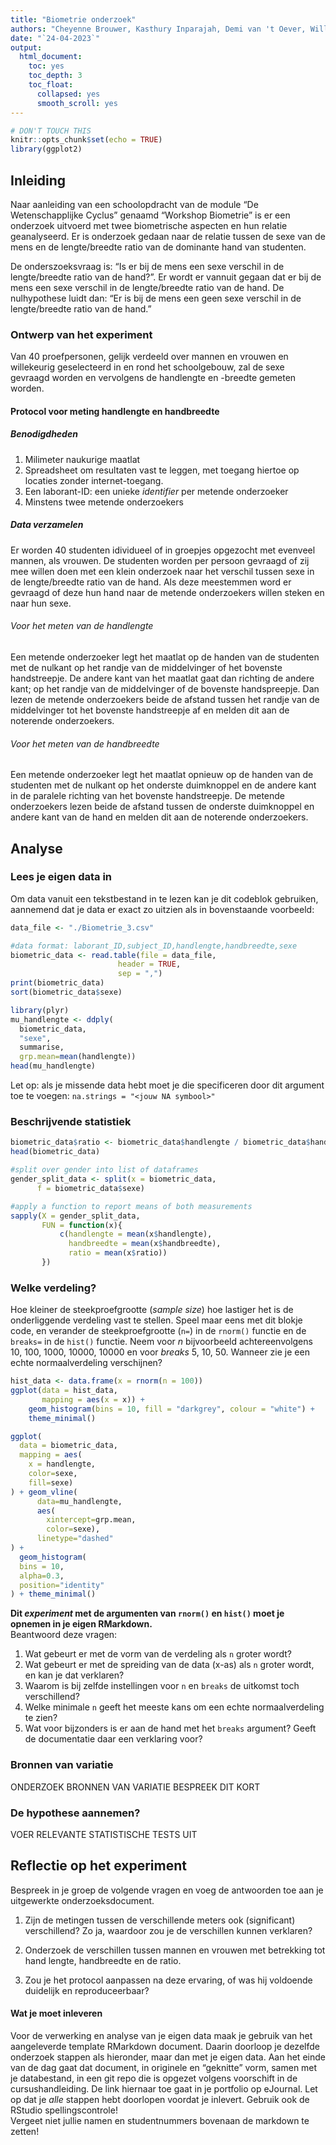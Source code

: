 ```yaml
---
title: "Biometrie onderzoek"
authors: "Cheyenne Brouwer, Kasthury Inparajah, Demi van 't Oever, Willem-Daniël Visser"
date: "`24-04-2023`"
output:
  html_document:
    toc: yes
    toc_depth: 3
    toc_float:
      collapsed: yes
      smooth_scroll: yes
---
```


```r
# DON'T TOUCH THIS
knitr::opts_chunk$set(echo = TRUE)
library(ggplot2)

```


## Inleiding

Naar aanleiding van een schoolopdracht van de module "De Wetenschapplijke Cyclus" genaamd "Workshop Biometrie" is er een onderzoek uitvoerd met twee biometrische aspecten en hun relatie geanalyseerd. Er is onderzoek gedaan naar de relatie tussen de sexe van de mens en de lengte/breedte ratio van de dominante hand van studenten.

De onderszoeksvraag is: "Is er bij de mens een sexe verschil in de lengte/breedte ratio van de hand?". Er wordt er vannuit gegaan dat er bij de mens een sexe verschil in de lengte/breedte ratio van de hand. De nulhypothese luidt dan: "Er is bij de mens een geen sexe verschil in de lengte/breedte ratio van de hand."


### Ontwerp van het experiment
Van 40 proefpersonen, gelijk verdeeld over mannen en vrouwen en willekeurig geselecteerd in en rond het schoolgebouw, zal de sexe gevraagd worden en vervolgens de handlengte en -breedte gemeten worden.


:::protocol
#### Protocol voor meting handlengte en handbreedte

##### Benodigdheden

1.  Milimeter naukurige maatlat
2.  Spreadsheet om resultaten vast te leggen, met toegang hiertoe op locaties zonder internet-toegang.
3.  Een laborant-ID: een unieke *identifier* per metende onderzoeker
4.  Minstens twee metende onderzoekers

##### Data verzamelen

Er worden 40 studenten idividueel of in groepjes opgezocht met evenveel mannen, als vrouwen. De studenten worden per persoon gevraagd of zij mee willen doen met een klein onderzoek naar het verschil tussen sexe in de lengte/breedte ratio van de hand. Als deze meestemmen word er gevraagd of deze hun hand naar de metende onderzoekers willen steken en naar hun sexe.

###### Voor het meten van de handlengte

Een metende onderzoeker legt het maatlat op de handen van de studenten met de nulkant op het randje van de middelvinger of het bovenste handstreepje. De andere kant van het maatlat gaat dan richting de andere kant; op het randje van de middelvinger of de bovenste handspreepje. Dan lezen de metende onderzoekers beide de afstand tussen het randje van de middelvinger tot het bovenste handstreepje af en melden dit aan de noterende onderzoekers.

###### Voor het meten van de handbreedte

Een metende onderzoeker legt het maatlat opnieuw op de handen van de studenten met de nulkant op het onderste duimknoppel en de andere kant in de paralele richting van het bovenste handstreepje. De metende onderzoekers lezen beide de afstand tussen de onderste duimknoppel en andere kant van de hand en melden dit aan de noterende onderzoekers.
:::



## Analyse

### Lees je eigen data in

Om data vanuit een tekstbestand in te lezen kan je dit codeblok gebruiken, aannemend dat je data er exact zo uitzien als in bovenstaande voorbeeld:

```r
data_file <- "./Biometrie_3.csv"

#data format: laborant_ID,subject_ID,handlengte,handbreedte,sexe
biometric_data <- read.table(file = data_file,
                        header = TRUE,
                        sep = ",")
print(biometric_data)
sort(biometric_data$sexe)

library(plyr)
mu_handlengte <- ddply(
  biometric_data, 
  "sexe", 
  summarise,
  grp.mean=mean(handlengte))
head(mu_handlengte)
```

Let op: als je missende data hebt moet je die specificeren door dit argument toe te voegen: `na.strings = "<jouw NA symbool>"`


### Beschrijvende statistiek

```r
biometric_data$ratio <- biometric_data$handlengte / biometric_data$handbreedte
head(biometric_data)
```

```r
#split over gender into list of dataframes
gender_split_data <- split(x = biometric_data,
      f = biometric_data$sexe)

#apply a function to report means of both measurements
sapply(X = gender_split_data,
       FUN = function(x){
           c(handlengte = mean(x$handlengte),
             handbreedte = mean(x$handbreedte),
             ratio = mean(x$ratio))
       })

```

### Welke verdeling?

Hoe kleiner de steekproefgrootte (_sample size_) hoe lastiger het is de onderliggende verdeling vast te stellen. Speel maar eens met dit blokje code, en verander de steekproefgrootte (`n=`) in de `rnorm()` functie en de `breaks=` in de `hist()` functie. 
Neem voor _n_ bijvoorbeeld achtereenvolgens 10, 100, 1000, 10000, 10000 en voor _breaks_ 5, 10, 50. Wanneer zie je een echte normaalverdeling verschijnen? 

```r
hist_data <- data.frame(x = rnorm(n = 100))
ggplot(data = hist_data,
       mapping = aes(x = x)) +
    geom_histogram(bins = 10, fill = "darkgrey", colour = "white") +
    theme_minimal()
```


```r
ggplot(
  data = biometric_data,
  mapping = aes(
    x = handlengte, 
    color=sexe,
    fill=sexe)
) + geom_vline(
      data=mu_handlengte,
      aes(
        xintercept=grp.mean, 
        color=sexe),
      linetype="dashed"
) + 
  geom_histogram(
  bins = 10,
  alpha=0.3,
  position="identity"
) + theme_minimal()

```

:::attention
**Dit _experiment_ met de argumenten van `rnorm()` en `hist()` moet je opnemen in je eigen RMarkdown.**  
Beantwoord deze vragen:

1. Wat gebeurt er met de vorm van de verdeling als `n` groter wordt?
2. Wat gebeurt er met de spreiding van de data (x-as) als `n` groter wordt, en kan je dat verklaren?
3. Waarom is bij zelfde instellingen voor `n` en `breaks` de uitkomst toch verschillend?
4. Welke minimale `n` geeft het meeste kans om een echte normaalverdeling te zien?
5. Wat voor bijzonders is er aan de hand met het `breaks` argument? Geeft de documentatie daar een verklaring voor?
:::

### Bronnen van variatie

ONDERZOEK BRONNEN VAN VARIATIE
BESPREEK DIT KORT

### De hypothese aannemen?

VOER RELEVANTE STATISTISCHE TESTS UIT


## Reflectie op het experiment

:::info
Bespreek in je groep de volgende vragen en voeg de antwoorden toe aan je uitgewerkte onderzoeksdocument.  

1. Zijn de metingen tussen de verschillende meters ook (significant) verschillend? Zo ja, waardoor zou je de verschillen kunnen verklaren?

2. Onderzoek de verschillen tussen mannen en vrouwen met betrekking tot hand lengte, handbreedte en de ratio.

3. Zou je het protocol aanpassen na deze ervaring, of was hij voldoende duidelijk en reproduceerbaar?
:::


:::attention
#### Wat je moet inleveren
Voor de verwerking en analyse van je eigen data maak je gebruik van het aangeleverde template RMarkdown document. Daarin doorloop je dezelfde onderzoek stappen als hieronder, maar dan met je eigen data. Aan het einde van de dag gaat dat document, in originele en "geknitte" vorm, samen met je databestand, in een git repo die is opgezet volgens voorschift in de cursushandleiding. De link hiernaar toe gaat in je portfolio op eJournal. Let op dat je _alle_ stappen hebt doorlopen voordat je inlevert. Gebruik ook de RStudio spellingscontrole!  
Vergeet niet jullie namen en studentnummers bovenaan de markdown te zetten!
:::
